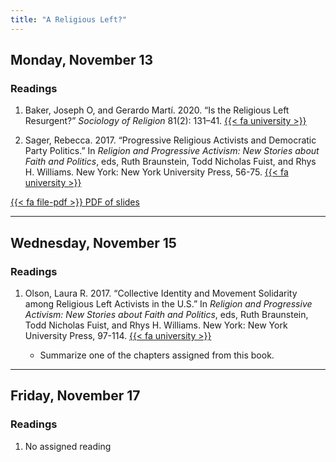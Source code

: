```yaml
---
title: "A Religious Left?"
---
```


[//]: <> (Need to write intro)

## Monday, November 13

### Readings 

1. Baker, Joseph O, and Gerardo Martí. 2020. "Is the Religious Left Resurgent?" *Sociology of Religion* 81(2): 131–41. [{{< fa university >}}](https://search.ebscohost.com/login.aspx?direct=true&AuthType=shib&db=rfh&AN=ATLAi5IE200720000033&site=eds-live&scope=site&custid=asc1)

2. Sager, Rebecca. 2017. "Progressive Religious Activists and Democratic Party Politics." In *Religion and Progressive Activism: New Stories about Faith and Politics*, eds, Ruth Braunstein, Todd Nicholas Fuist, and Rhys H. Williams. New York: New York University Press, 56-75. [{{< fa university >}}](https://search.ebscohost.com/login.aspx?direct=true&AuthType=shib&db=nlebk&AN=1367257&site=eds-live&scope=site&custid=asc1)


[<span class="btn btn-danger">{{< fa file-pdf >}} PDF of slides </span></p>](https://agnesscott.instructure.com/files/626953/download?download_frd=1)

---


## Wednesday, November 15

### Readings 

1. Olson, Laura R. 2017. "Collective Identity and Movement Solidarity among Religious Left Activists in the U.S." In *Religion and Progressive Activism: New Stories about Faith and Politics*, eds, Ruth Braunstein, Todd Nicholas Fuist, and Rhys H. Williams. New York: New York University Press, 97-114. [{{< fa university >}}](https://search.ebscohost.com/login.aspx?direct=true&AuthType=shib&db=nlebk&AN=1367257&site=eds-live&scope=site&custid=asc1)

    - Summarize one of the chapters assigned from this book.

---


## Friday, November 17

### Readings 

1. No assigned reading

 
